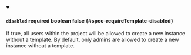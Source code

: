 
<details className="config-field" data-expandable="false" open>
<summary>

#### `disabled` <span className="config-field-required" data-required="false">required</span> <span className="config-field-type">boolean</span> <span className="config-field-default">false</span> <span className="config-field-enum"></span> {#spec-requireTemplate-disabled}

If true, all users within the project will be allowed to create a new instance without a template.
By default, only admins are allowed to create a new instance without a template.

</summary>



</details>
